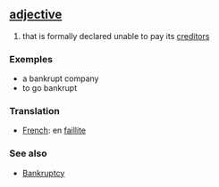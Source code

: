 ==[[adjective]]==

#that is formally declared unable to pay its  [[creditor]]s

===Exemples===
*a bankrupt company
*to go bankrupt

===Translation===
*[[French]]: en [[faillite]]

===See also===
*[[Bankruptcy]]